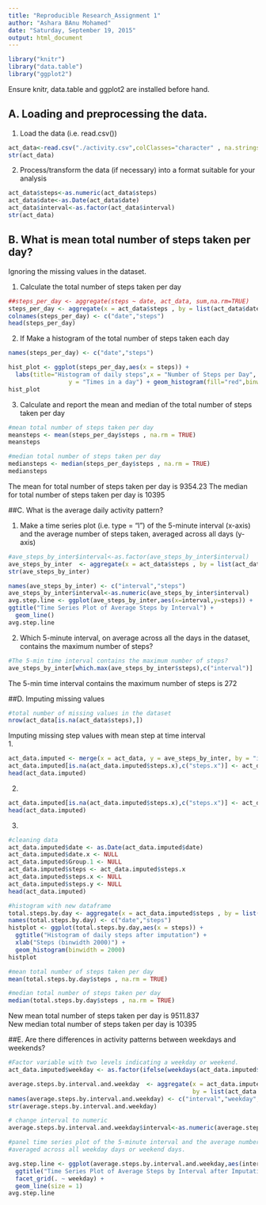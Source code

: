 ```yaml
---
title: "Reproducible Research_Assignment 1"
author: "Ashara BAnu Mohamed"
date: "Saturday, September 19, 2015"
output: html_document
---
```


```r
library("knitr")
library("data.table")
library("ggplot2")
```
Ensure knitr, data.table and ggplot2 are installed before hand.


## A. Loading and preprocessing the data.

1.  Load the data (i.e. read.csv())
```r
act_data<-read.csv("./activity.csv",colClasses="character" , na.strings="Not Available")
str(act_data)
```
2.  Process/transform the data (if necessary) into a format suitable for your analysis
```r
act_data$steps<-as.numeric(act_data$steps)
act_data$date<-as.Date(act_data$date)  
act_data$interval<-as.factor(act_data$interval)
str(act_data)
```
## B. What is mean total number of steps taken per day?
Ignoring the missing values in the dataset.

1.  Calculate the total number of steps taken per day
```r
##steps_per_day <- aggregate(steps ~ date, act_data, sum,na.rm=TRUE)
steps_per_day <- aggregate(x = act_data$steps , by = list(act_data$date), FUN = sum ,na.rm=TRUE)
colnames(steps_per_day) <- c("date","steps")
head(steps_per_day)
```
2.  If  Make a histogram of the total number of steps taken each day
```r
names(steps_per_day) <- c("date","steps")

hist_plot <- ggplot(steps_per_day,aes(x = steps)) +
  labs(title="Histogram of daily steps",x = "Number of Steps per Day", 
                 y = "Times in a day") + geom_histogram(fill="red",binwidth = 2000)
hist_plot
```

3.  Calculate and report the mean and median of the total number of steps taken per day
```r
#mean total number of steps taken per day 
meansteps <- mean(steps_per_day$steps , na.rm = TRUE)
meansteps
```

```r
#median total number of steps taken per day
mediansteps <- median(steps_per_day$steps , na.rm = TRUE)
mediansteps
``` 
The mean for total number of steps taken per day is 9354.23 
The median for total number of steps taken per day is 10395   


##C.  What is the average daily activity pattern?

1.  Make a time series plot (i.e. type = "l") of the 5-minute interval (x-axis) and the average number of steps taken, averaged across all days (y-axis)

```r
#ave_steps_by_inter$interval<-as.factor(ave_steps_by_inter$interval)
ave_steps_by_inter  <- aggregate(x = act_data$steps , by = list(act_data$interval), FUN = mean ,na.rm=TRUE)
str(ave_steps_by_inter)


```

```r
names(ave_steps_by_inter) <- c("interval","steps")
ave_steps_by_inter$interval<-as.numeric(ave_steps_by_inter$interval)
avg.step.line <- ggplot(ave_steps_by_inter,aes(x=interval,y=steps)) +
ggtitle("Time Series Plot of Average Steps by Interval") +
  geom_line()
avg.step.line 
```

2.  Which 5-minute interval, on average across all the days in the dataset, contains the maximum number of steps?
```r
#The 5-min time interval contains the maximum number of steps?
ave_steps_by_inter[which.max(ave_steps_by_inter$steps),c("interval")]
```
The 5-min time interval contains the maximum number of steps is 272

##D.  Imputing missing values

```r
#total number of missing values in the dataset
nrow(act_data[is.na(act_data$steps),])
```
Imputing missing step values with mean step at time interval  
1.
```r

act_data.imputed <- merge(x = act_data, y = ave_steps_by_inter, by = "interval", all.x = TRUE)
act_data.imputed[is.na(act_data.imputed$steps.x),c("steps.x")] <- act_data.imputed[is.na(act_data.imputed$steps.x),c("steps.y")]
head(act_data.imputed)
```
2.
```r
act_data.imputed[is.na(act_data.imputed$steps.x),c("steps.x")] <- act_data.imputed[is.na(act_data.imputed$steps.x),c("steps.y")]
head(act_data.imputed)

```
3.
```r
#cleaning data
act_data.imputed$date <- as.Date(act_data.imputed$date)
act_data.imputed$date.x <- NULL
act_data.imputed$Group.1 <- NULL
act_data.imputed$steps <- act_data.imputed$steps.x
act_data.imputed$steps.x <- NULL
act_data.imputed$steps.y <- NULL
head(act_data.imputed)
```

```r
#histogram with new dataframe
total.steps.by.day <- aggregate(x = act_data.imputed$steps , by = list(act_data.imputed$date), FUN = sum ,na.rm=TRUE)
names(total.steps.by.day) <- c("date","steps")
histplot <- ggplot(total.steps.by.day,aes(x = steps)) +
  ggtitle("Histogram of daily steps after imputation") +
  xlab("Steps (binwidth 2000)") +
  geom_histogram(binwidth = 2000)
histplot
```

```r
#mean total number of steps taken per day
mean(total.steps.by.day$steps , na.rm = TRUE)
```

```r
#median total number of steps taken per day
median(total.steps.by.day$steps , na.rm = TRUE)
```

New mean total number of steps taken per day is 9511.837  
New median total number of steps taken per day is 10395

##E.  Are there differences in activity patterns between weekdays and weekends?
```r
#Factor variable with two levels indicating a weekday or weekend.
act_data.imputed$weekday <- as.factor(ifelse(weekdays(act_data.imputed$date) %in% c("Saturday","Sunday"), "Weekend", "Weekday")) 

average.steps.by.interval.and.weekday  <- aggregate(x = act_data.imputed$steps , 
                                                    by = list(act_data.imputed$interval,act_data.imputed$weekday), FUN = mean ,na.rm=TRUE)
names(average.steps.by.interval.and.weekday) <- c("interval","weekday","steps")
str(average.steps.by.interval.and.weekday)

# change interval to numeric
average.steps.by.interval.and.weekday$interval<-as.numeric(average.steps.by.interval.and.weekday$interval)

#panel time series plot of the 5-minute interval and the average number of steps taken 
#averaged across all weekday days or weekend days.

avg.step.line <- ggplot(average.steps.by.interval.and.weekday,aes(interval,steps)) +
  ggtitle("Time Series Plot of Average Steps by Interval after Imputation") +
  facet_grid(. ~ weekday) +
  geom_line(size = 1)
avg.step.line  
```




